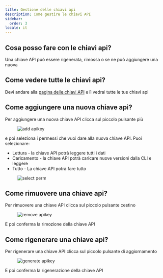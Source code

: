 ```yaml
---
title: Gestione delle chiavi api
description: Come gestire le chiavi API
sidebar:
  order: 3
locale: it
---
```


## Cosa posso fare con le chiavi api?

Una chiave API può essere rigenerata, rimossa o se ne può aggiungere una nuova

## Come vedere tutte le chiavi api?

Devi andare alla [pagina delle chiavi API](https://console.capgo.app/dashboard/apikeys/) e lì vedrai tutte le tue chiavi api

## Come aggiungere una nuova chiave api?

Per aggiungere una nuova chiave API clicca sul piccolo pulsante più

<figure><img src="/apikeys-add.webp" alt="add apikey" /><figcaption></figcaption></figure>

e poi seleziona i permessi che vuoi dare alla nuova chiave API. Puoi selezionare:

 - Lettura - la chiave API potrà leggere tutti i dati
 - Caricamento - la chiave API potrà caricare nuove versioni dalla CLI e leggere
 - Tutto - La chiave API potrà fare tutto

<figure><img src="/apikeys-select-perm.webp" alt="select perm" /><figcaption></figcaption></figure>

## Come rimuovere una chiave api?

Per rimuovere una chiave API clicca sul piccolo pulsante cestino

<figure><img src="/apikeys-remove.webp" alt="remove apikey" /><figcaption></figcaption></figure>

E poi conferma la rimozione della chiave API

## Come rigenerare una chiave api?

Per rigenerare una chiave API clicca sul piccolo pulsante di aggiornamento

<figure><img src="/apikeys-regenerate.webp" alt="generate apikey" /><figcaption></figcaption></figure>

E poi conferma la rigenerazione della chiave API
